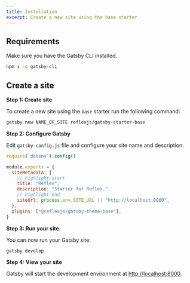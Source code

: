 ```yaml
---
title: Installation
excerpt: Create a new site using the base starter
---
```


## Requirements

Make sure you have the Gatsby CLI installed.

```sh
npm i -g gatsby-cli
```

## Create a site

**Step 1: Create site**

To create a new site using the `base` starter run the following command:

```sh
gatsby new NAME_OF_SITE reflexjs/gatsby-starter-base
```

**Step 2: Configure Gatsby**

Edit `gatsby-config.js` file and configure your site name and description.

```js title=gatsby-config.js
require(`dotenv`).config()

module.exports = {
  siteMetadata: {
    // highlight-start
    title: "Reflex",
    description: "Starter for Reflex.",
    // highlight-end
    siteUrl: process.env.SITE_URL || "http://localhost:8000",
  },
  plugins: ["@reflexjs/gatsby-theme-base"],
}
```

**Step 3: Run your site.**

You can now run your Gatsby site:

```sh
gatsby develop
```

**Step 4: View your site**

Gatsby will start the development environment at [http://localhost:8000](http://localhost:8000).

